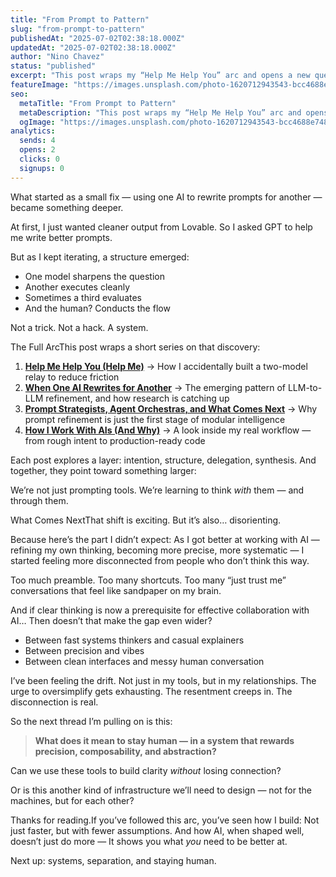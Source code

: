 ```yaml
---
title: "From Prompt to Pattern"
slug: "from-prompt-to-pattern"
publishedAt: "2025-07-02T02:38:18.000Z"
updatedAt: "2025-07-02T02:38:18.000Z"
author: "Nino Chavez"
status: "published"
excerpt: "This post wraps my “Help Me Help You” arc and opens a new question: If precision makes AI more effective, does it also increase human disconnection? I’ve felt the drift. The next thread I’m pulling on is: how to stay human inside all this structure."
featureImage: "https://images.unsplash.com/photo-1620712943543-bcc4688e7485?crop=entropy&cs=tinysrgb&fit=max&fm=jpg&ixid=M3wxMTc3M3wwfDF8c2VhcmNofDJ8fGFpfGVufDB8fHx8MTc1MTQwMzEyMXww&ixlib=rb-4.1.0&q=80&w=2000"
seo:
  metaTitle: "From Prompt to Pattern"
  metaDescription: "This post wraps my “Help Me Help You” arc and opens a new question: If precision makes AI more effective, does it also increase human disconnection? I’ve felt the drift. The next thread I’m pulling on is: how to stay human inside all this structure."
  ogImage: "https://images.unsplash.com/photo-1620712943543-bcc4688e7485?crop=entropy&cs=tinysrgb&fit=max&fm=jpg&ixid=M3wxMTc3M3wwfDF8c2VhcmNofDJ8fGFpfGVufDB8fHx8MTc1MTQwMzEyMXww&ixlib=rb-4.1.0&q=80&w=2000"
analytics:
  sends: 4
  opens: 2
  clicks: 0
  signups: 0
---
```


What started as a small fix — using one AI to rewrite prompts for another — became something deeper.

At first, I just wanted cleaner output from Lovable. So I asked GPT to help me write better prompts.

But as I kept iterating, a structure emerged:

- One model sharpens the question
- Another executes cleanly
- Sometimes a third evaluates
- And the human? Conducts the flow

Not a trick. Not a hack.
A system.

The Full ArcThis post wraps a short series on that discovery:

1. [**Help Me Help You (Help Me)**](/help-me-help-you-help-me/)
→ How I accidentally built a two-model relay to reduce friction
2. [**When One AI Rewrites for Another**](/when-one-ai-rewrites-for-another/)
→ The emerging pattern of LLM-to-LLM refinement, and how research is catching up
3. [**Prompt Strategists, Agent Orchestras, and What Comes Next**](/prompt-strategists-agent-orchestras-and-what-comes-next/)
→ Why prompt refinement is just the first stage of modular intelligence
4. [**How I Work With AIs (And Why)**](/how-i-work-with-ais-and-why/)
→ A look inside my real workflow — from rough intent to production-ready code

Each post explores a layer: intention, structure, delegation, synthesis.
And together, they point toward something larger:

We’re not just prompting tools.
We’re learning to think *with* them — and through them.

What Comes NextThat shift is exciting. But it’s also… disorienting.

Because here’s the part I didn’t expect:
As I got better at working with AI — refining my own thinking, becoming more precise, more systematic — I started feeling more disconnected from people who don’t think this way.

Too much preamble. Too many shortcuts. Too many “just trust me” conversations that feel like sandpaper on my brain.

And if clear thinking is now a prerequisite for effective collaboration with AI…
Then doesn’t that make the gap even wider?

- Between fast systems thinkers and casual explainers
- Between precision and vibes
- Between clean interfaces and messy human conversation

I’ve been feeling the drift.
Not just in my tools, but in my relationships.
The urge to oversimplify gets exhausting.
The resentment creeps in.
The disconnection is real.

So the next thread I’m pulling on is this:

> **What does it mean to stay human — in a system that rewards precision, composability, and abstraction?**

Can we use these tools to build clarity *without* losing connection?

Or is this another kind of infrastructure we’ll need to design —
not for the machines,
but for each other?

Thanks for reading.If you’ve followed this arc, you’ve seen how I build:
Not just faster, but with fewer assumptions.
And how AI, when shaped well, doesn’t just do more —
It shows you what *you* need to be better at.

Next up: systems, separation, and staying human.
